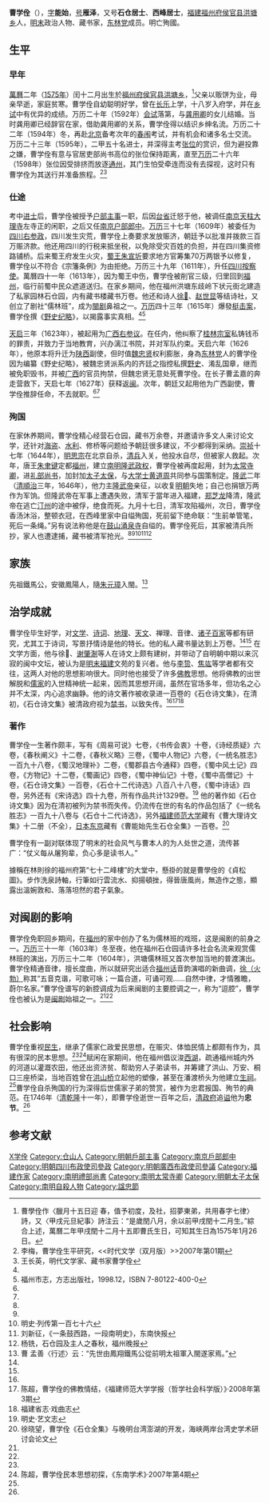 {{明清人物信息框
| 姓名 = 曹學佺{{collapsible list
  |titlestyle = 
  |title =签名：
  |liststyle = border-top:1px 
  | [[File:Cao_Xuequan_signature.jpg|80px]]}} 
| 原名 =
| 圖片名稱= 
| 圖片大小 = 200px
| 圖片說明 = 
| 最高職務 = 太子太保禮部尚書
| 國家 = 大明
| 爵位 =
| 籍貫 = [[福建|福建]][[侯官县|侯官县]]洪塘乡
| 族裔 = 漢族
| 字號 = 字能始，号雁泽，<br>又号石仓居士、西峰居士
| 諡號 = 忠節
| 出生日期 = [[萬曆|萬曆]]二年（1575年）闰十二月
| 出生地點 = [[福建|福建]][[侯官县|侯官县]]洪塘乡
| 逝世日期 = [[隆武|隆武]]二年（[[清|清]][[顺治|顺治]]三年，1646年）九月十八日
| 逝世地點 = [[福州|福州]]西峰里或[[鼓山|鼓山]][[涌泉寺|涌泉寺]]
| 墓葬 =
| 配偶 =
| 親屬 = 
| 出身 = 
*萬曆二十三年（1595年）乙未科進士出身
| 經歷 = 
| 著作 =
}}
'''曹学佺'''（{{bd|1575年||1646年|catIdx=Cao}}），[[表字|字]]'''能始'''，[[号|号]]'''雁泽'''，又号'''石仓居士'''、'''西峰居士'''，[[福建|福建]][[福州府|福州府]][[侯官县|侯官县]][[洪塘乡_(福州)|洪塘乡]]人，[[明末|明末]]政治人物、藏书家，[[东林党|东林党]]成员。明亡殉國。

==生平==
===早年===
[[萬曆|萬曆]]二年（[[1575年|1575年]]）闰十二月出生於[[福州府|福州府]][[侯官县|侯官县]][[洪塘乡|洪塘乡]]，<ref>曹學佺作〈臘月十五日迎 春，值予初度，及社，招夢東弟，共用春字七律〉詩，又〈甲戌元旦紀事〉詩注云：“是歲閏八月，余以前甲戌閏十二月生。”綜合上述，萬曆二年甲戌閏十二月十五即曹氏生日，可知其生日為1575年1月26日。</ref>父亲以贩饼为业，母亲早逝，家庭贫寒。曹学佺自幼聪明好学，曾在[[长乐|长乐]]上学，十八岁入府学，并在[[乡试|乡试]]中有优异的成绩。万历二十年（1592年）[[会试|会试]]落第，与[[龚用卿|龚用卿]]的女儿结婚。当时龚用卿已经辞官在家，借助龚用卿的关系，曹学佺得以结识乡绅名流。万历二十二年（1594年）冬，再赴[[北京|北京]]备考次年的[[春闱|春闱]]考试，并有机会和诸多名士交流。万历二十三年（1595年），二甲五十名进士，并深得主考[[张位|张位]]的赏识，但为避投靠之嫌，曹学佺有意与官居吏部尚书高位的张位保持距离，直至[[万历|万历]]二十六年（1598年）张位因受排挤而放逐[[通州|通州]]，其门生怕受牵连而没有去探视，这时只有曹学佺为其送行并准备旅程。<ref name="曹学佺生平研究">李梅，曹学佺生平研究，<<时代文学（双月版）>>2007年第01期</ref><ref name="明代文学家、藏书家曹学佺">王长英，明代文学家、藏书家曹学佺</ref>

===仕途===
考中[[进士|进士]]后，曹学佺被授予[[户部|户部]][[主事|主事]]一职，后因[[台省|台省]]迁怒于他，被调任[[南京|南京]][[天柱|天柱]][[大理寺|大理寺]]左寺正的闲职，之后又任[[南京|南京]][[户部|户部]][[郎中_(官位)|郎中]]。[[万历|万历]]三十七年（1609年）被委任为[[四川|四川]][[右参政|右参政]]，四川发生灾荒，曹学佺上奏要求发放赈济，朝廷予以批准并拨款三百万赈济款。他还用四川的行税来抵坐税，以免除受灾百姓的负担，并在四川集资修路铺桥。后来蜀王府发生火灾，[[明朝藩王列表_(蜀王系)|蜀王]][[朱宣圻|朱宣圻]]要求地方官筹集70万两银予以修复，曹学佺以不符合《宗籓条例》为由拒绝。万历三十九年（1611年），升任[[四川|四川]][[按察使|按察使]]。萬曆四十一年（1613年），因为蜀王中伤，曹学佺被削官三级，归里回到[[福州|福州]]，临行前蜀中民众遮道送归。在家乡期间，他在福州洪塘东歧岭下状元街北建造了私家园林石仓园，内有藏书楼藏书万卷。他还和诗人[[徐𤊹|徐𤊹]]、[[赵世显|赵世显]]等结诗社，又创立了剧社“儒林班”，成为[[閩剧|閩剧]]鼻祖之一。[[万历|万历]]四十三年（1615年）爆發[[梃击案|梃击案]]，曹学佺撰《[[野史纪略|野史纪略]]》，以揭露事实真相。<ref name="曹学佺生平研究"/><ref name="福州市志">福州市志，方志出版社，1998.12，ISBN 7-80122-400-0</ref>

[[天启|天启]]三年（1623年），被起用为[[广西|广西]][[右参议|右参议]]。在任内，他纠察了[[桂林|桂林]][[宗室|宗室]]私铸钱币的罪责，并致力于当地教育，兴办漓江书院，并对军队约束。天启六年（1626年），他原本将升迁为[[陕西|陕西]]副使，但时值[[魏忠贤|魏忠贤]]权利膨胀，身為[[东林党|东林党]]人的曹学佺因为编纂《野史纪略》，被魏忠贤派系内的齐廷之指控私撰[[野史|野史]]、淆乱国章，继而被免职毁书，并被[[广西|广西]]的官员拘禁，但魏忠贤无意处死曹学佺。在长子曹孟嘉的奔走营救下，天启七年（1627年）获释返[[闽|闽]]。次年，朝廷又起用他为广西副使，曹学佺推辞任命，不去就职。<ref name="曹学佺生平研究"/><ref name="福州市志"/>

===殉国===
在家休养期间，曹学佺精心经营石仓园，藏书万余卷，并邀请许多文人来讨论文学，还针对[[海盗|海盗]]、[[水利|水利]]、修桥等问题给予朝廷很多建议，不少都得到采纳。[[崇祯|崇祯]]十七年（1644年），[[明思宗|明思宗]]在北京自杀，[[清兵|清兵]]入关，他投水自尽，但被家人救起。次年，唐王[[朱聿键|朱聿键]]定都[[福州|福州]]，建立[[南明|南明]][[隆武政权|隆武政权]]，曹学佺被再度起用，封为[[太常寺卿|太常寺卿]]，进[[礼部尚书|礼部尚书]]，加封加[[太子太保|太子太保]]，与[[大学士|大学士]][[黄道周|黄道周]]共同参与国策制定。[[隆武|隆武]]二年（[[清|清]][[順治|順治]]三年，1646年），他力主[[隆武帝|隆武帝]]亲征，以收复[[明朝|明朝]]失地；自己也捐银万两作为军饷。但隆武帝在军事上遭遇失败，清军于當年进入福建，[[郑芝龙|郑芝龙]]降清，隆武帝在逃亡[[汀州|汀州]]的途中被俘，绝食而死。九月十七日，清军攻陷福州，次日，曹学佺香汤沐浴，整顿衣冠，在西峰里家中自缢殉国，死前留下绝命联：“生前单管笔，死后一条绳。”另有说法称他是在[[鼓山|鼓山]][[涌泉寺|涌泉寺]]自缢的。曹学佺死后，其家被清兵所抄，家人也遭逮捕，藏书被清军抢光。<ref name="曹学佺生平研究"/><ref name="福州市志"/><ref name="明史·列传第一百七十六">明史·列传第一百七十六</ref><ref name="《一条鼓西路，一段南明史》">刘新征，《一条鼓西路，一段南明史》，东南快报</ref><ref name="石仓园及主人之春秋">杨铣，石仓园及主人之春秋，福州晚报</ref>

== 家族 ==
先祖鐵馬公，安徽鳳陽人，隨[[朱元璋|朱元璋]]入閩。<ref>曹 孟善〈行述〉云：“先世由鳳翔鐵馬公從前明太祖軍入閩遂家焉。”</ref>

==治学成就==
曹学佺毕生好学，对[[文学|文学]]、[[诗词|诗词]]、[[地理|地理]]、[[天文|天文]]、禅理、音律、[[诸子百家|诸子百家]]等都有研究，尤其工于诗词，写景抒情诗是他的特长。他的私人藏书量达到上万卷。<ref name="曹学佺生平研究"/><ref name="明代文学家、藏书家曹学佺"/> 在文学方面，他与徐𤊹、[[谢肇淛|谢肇淛]]等人在诗文上颇有建树，并带动了自明朝中期以来沉寂的闽中文坛，被认为是[[明末|明末]][[福建|福建]]文苑的复兴者。他与[[李贽|李贽]]、[[焦竑|焦竑]]等学者都有交往，这两人对他的思想影响很大。同时他也接受了许多[[佛教|佛教]]思想。他将佛教的出世解脱和[[儒家|儒家]]的入世精神统一起来，因而其思想开阔，虽然在官场多年，但功名之心并不太深，内心追求幽静。他的诗文著作被收录进一百卷的《石仓诗文集》，在清初，《石仓诗文集》被清政府视为[[禁书|禁书]]，以致失传。<ref name="曹学佺生平研究"/><ref name="曹学佺的佛教情结">陈超，曹学佺的佛教情结，《福建师范大学学报（哲学社会科学版）》·2008年第3期</ref><ref name="福建省志·戏曲志">福建省志·戏曲志</ref>

===著作===
曹学佺一生著作颇丰，写有《周易可说》七卷，《书传会衷》十卷，《诗经质疑》六卷，《春秋阐义》十二卷，《春秋义略》三卷，《蜀中人物记》六卷，《一统名胜志》一百九十八卷，《蜀汉地理补》二卷，《蜀郡县古今通释》四卷，《蜀中风土记》四卷，《方物记》十二卷，《蜀画记》四卷，《蜀中神仙记》十卷，《蜀中高僧记》十卷，《石仓诗文集》一百卷，《石仓十二代诗选》八百八十八卷，《蜀中诗话》四卷，另外还有《宋诗选》四十九卷，所有作品共计1329卷。<ref name="明史·艺文志">明史·艺文志</ref> 他的著作如《石仓诗文集》因为在清初被列为禁书而失传。仍流传在世的有名的作品包括了《一统名胜志》一百九十八卷与《石仓十二代诗选》，另外[[福建师范大学|福建师范大学]]藏有《曹大理诗文集》十二册（不全），[[日本|日本]][[东京|东京]]藏有《曹能始先生石仓全集》一百卷。<ref name="曹学佺《石仓全集》与晚明台湾澎湖的开发">徐晓望，曹学佺《石仓全集》与晚明台湾澎湖的开发，海峡两岸台湾史学术研讨会论文</ref>

曹学佺有一副对联体现了明末的社会风气与曹本人的为人处世之道，流传甚广：“仗义每从屠狗辈，负心多是读书人。”

據稱在林則徐的福州府第“七十二峰樓”的大堂中，懸掛的就是曹學佺的《貞松圖》。步作洗泉詩軸，行筆如行雲流水、抑揚頓挫，得晉唐風尚，無造作之態，顯露出溫婉敦和、落落坦然的君子氣象。

==对闽剧的影响==
曹学佺免职回乡期间，在[[福州|福州]]的家中创办了名为儒林班的戏班，这是闽剧的前身之一。[[万历|万历]]三十一年（1603年）冬至夜，他在福州石仓园请许多社会名流来观赏儒林班的演出，万历三十二年（1604年），洪塘儒林班又首次参加当地的普渡演出。曹学佺精通音律，擅长度曲，所以就研究出适合[[福州话|福州话]]音韵演唱的新曲调，[[徐𤊹|徐（火勃）]]称其“五音克谐，可歌可咏；一篇合道，可诵可观……自然中律，才情雅瞻，蔚尔名家。”曹学佺谱写的新腔调成为后来闽剧的主要腔调之一，称为“逗腔”，曹学佺也被认为是[[闽剧|闽剧]]始祖之一。<ref name="明代文学家、藏书家曹学佺"/><ref name="福建省志·戏曲志"/>

==社会影响==
曹学佺重视[[民生|民生]]，继承了儒家仁政爱民思想，在赈灾、体恤民情上都颇有作为，具有很深的民本思想。<ref name="福州市志"/><ref name="曹学佺民本思想初探">陈超，曹学佺民本思想初探，《东南学术》·2007年第4期</ref>赋闲在家期间，他在福州倡议浚[[福州西湖|西湖]]，疏通福州城内外的河道以灌溉农田，他还出资济贫、帮助穷人子弟读书，并筹建了洪山、万安、桐口三座桥梁，当地百姓曾在[[洪山桥|洪山桥]]立起他的塑像，甚至在潘渡桥头为他建立[[生祠|生祠]]。<ref name="明代文学家、藏书家曹学佺"/>曹学佺自杀殉国的行为深得后世儒家子弟的赞赏，被作为忠君报国、殉节的典范。在1746年（[[清|清]][[乾隆|乾隆]]十一年），即曹学佺逝世一百年之后，[[清政府|清政府]]追[[谥|谥]]他为'''忠节'''。<ref name="明代文学家、藏书家曹学佺"/>

==参考文献==
{{Reflist}}

{{start box}}
{{s-off}}
{{s-before|[[黃錦|黃錦]]}}
{{s-title|[[南明|南明]][[禮部尚書|禮部尚書]]|1645年－1646年}}
{{s-after|[[吳炳_(萬曆進士)|吳炳]]}}
{{end box}}

{{萬曆二十三年乙未科殿試金榜}}

{{Authority control}}

{{DEFAULTSORT:Cao曹學佺}}
[[Category:曹姓|X学佺]]
[[Category:仓山人|Category:仓山人]]
[[Category:明朝戶部主事|Category:明朝戶部主事]]
[[Category:南京戶部郎中|Category:南京戶部郎中]]
[[Category:明朝四川布政使司參政|Category:明朝四川布政使司參政]]
[[Category:明朝廣西布政使司參議|Category:明朝廣西布政使司參議]]
[[Category:福建作家|Category:福建作家]]
[[Category:南明禮部尚書|Category:南明禮部尚書]]
[[Category:南明太常寺卿|Category:南明太常寺卿]]
[[Category:明朝太子太保|Category:明朝太子太保]]
[[Category:南明自殺人物|Category:南明自殺人物]]
[[Category:諡忠節|Category:諡忠節]]